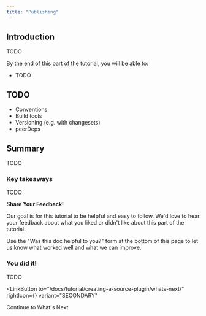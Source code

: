 ```yaml
---
title: "Publishing"
---
```



## Introduction

TODO

By the end of this part of the tutorial, you will be able to:

- TODO

## TODO

- Conventions
- Build tools
- Versioning (e.g. with changesets)
- peerDeps

## Summary

TODO

### Key takeaways

TODO

<Announcement>

**Share Your Feedback!**

Our goal is for this tutorial to be helpful and easy to follow. We'd love to hear your feedback about what you liked or didn't like about this part of the tutorial.

Use the "Was this doc helpful to you?" form at the bottom of this page to let us know what worked well and what we can improve.

</Announcement>

### You did it!

TODO

<LinkButton
  to="/docs/tutorial/creating-a-source-plugin/whats-next/"
  rightIcon={<MdArrowForward />}
  variant="SECONDARY"
>
  Continue to What's Next
</LinkButton>